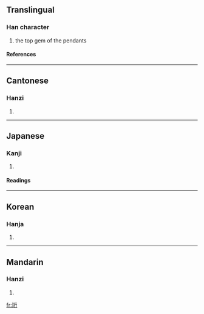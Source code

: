 ==Translingual==
===Han character===
{{Han char|rn=96|rad=玉|as=06|sn=10|four=1112<sub>1</sub>|canj=一土竹人弓 (MGHON)}}
# the top gem of the pendants
====References====
{{Han ref|kx=0731.140|dkj=20971|dj=1142.250|hdz=21111.150|uh=73E9|ud=29673|bh=D2B2|bd=53938}}

----
==Cantonese==
===Hanzi===
{{yue-hanzi|jyut=|y=hang4}}
# {{defn|Cantonese}}

----
==Japanese==
===Kanji===
{{ja-kanji|grade=|rs=玉06}}
# {{defn|Japanese}} 
====Readings====
{{ja-readings|on=[[こう]] (kō), [[ぎょう]] (gyō)|kun=}}

----
==Korean==
===Hanja===
{{ko-hanja|hangeul=형|eumhun=|rv=hyeong|mr=hyŏng|y=heyng}}
# {{defn|Korean}}

----
==Mandarin==
===Hanzi===
{{cmn-hanzi|pin=[[héng]] (heng2)|wg=heng<sup>2</sup>}}
# {{defn|Mandarin}}

[[fr:珩]]